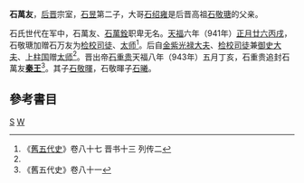 '''石萬友'''，[[后晋|后晋]]宗室，[[石昱|石昱]]第二子，大哥[[石绍雍|石绍雍]]是后晋高祖[[石敬瑭|石敬瑭]]的父亲。

石氏世代在军中，石萬友、[[石萬銓|石萬銓]]职卑无名。[[天福_(后晋)|天福]]六年（941年）[[正月廿六|正月廿六]][[丙戌|丙戌]]，石敬瑭加赠石万友为[[检校|检校]][[司徒|司徒]]、[[太师|太师]]<ref name="#1">《[[舊五代史|舊五代史]]》卷八十七 晋书十三 列传二</ref>。后自[[金紫光禄大夫|金紫光禄大夫]]、[[检校|检校]][[司徒|司徒]]兼[[御史大夫|御史大夫]]、[[上柱国|上柱国]]赠[[太师|太师]]<ref name="#1"/>。晋出帝[[石重贵|石重贵]]天福八年（943年）五月丁亥，石重贵追封石萬友'''[[秦王|秦王]]'''<ref>《舊五代史》卷八十一</ref>。其子[[石敬暉|石敬暉]]，石敬暉子[[石曦|石曦]]。

==參考書目==
{{reflist}}
[[Category:后晋皇族|S]]
[[Category:石姓|W]]
